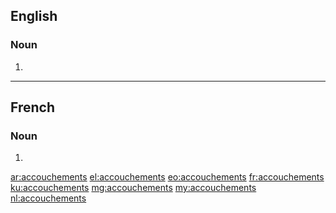 ==English==

===Noun===
{{head|en|plural}}

# {{plural of|accouchement|lang=en}}

----

==French==

===Noun===
{{head|fr|plural|g=?}}

# {{plural of|accouchement|lang=fr}}

[[ar:accouchements]]
[[el:accouchements]]
[[eo:accouchements]]
[[fr:accouchements]]
[[ku:accouchements]]
[[mg:accouchements]]
[[my:accouchements]]
[[nl:accouchements]]